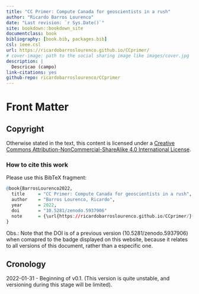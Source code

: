 ```yaml
--- 
title: "CC Primer: Compute Canada for geoscientists in a rush"
author: "Ricardo Barros Lourenco"
date: "Last revision: `r Sys.Date()`"
site: bookdown::bookdown_site
documentclass: book
bibliography: [book.bib, packages.bib]
csl: ieee.csl
url: https://ricardobarroslourenco.github.io/CCprimer/
# cover-image: path to the social sharing image like images/cover.jpg
description: |
  Descricao (campo)
link-citations: yes
github-repo: ricardobarroslourenco/CCprimer
---
```


# Front Matter

## Copyright

Otherwise stated in the text, this content is licensed under a [Creative Commons Attribution-NonCommercial-ShareAlike 4.0 International License](http://creativecommons.org/licenses/by-nc-sa/4.0/).

### How to cite this work
Please use this BibTeX fragment:

```r
@book{BarrosLourenco2022,
  title     = "CC Primer: Compute Canada for geoscientists in a rush",
  author    = "Barros Lourenco, Ricardo",
  year      = 2022,
  doi       = "10.5281/zenodo.5937906"
  note      = {\url{https://ricardobarroslourenco.github.io/CCprimer/}(visited yyyy-mm-dd)}
}
```

Obs.: Note that the DOI is of a previous version (10.5281/zenodo.5937906) when 
comapred to the badge displayed on this website, because it relates to all versions
of this document, rather than a especific one.

<!-- ## Dedication -->

<!-- ## Epigraph -->
<!-- > "Here's to the crazy ones. -->
<!-- > The misfits. -->
<!-- > The rebels. -->
<!-- > The troublemakers. -->
<!-- > The round pegs in the square holes. -->
<!-- > -->
<!-- > The ones who see things differently. -->
<!-- > -->
<!-- > They're not fond of rules. -->
<!-- > And they have no respect for the status quo. -->
<!-- > -->
<!-- > You can quote them, disagree with them, glorify or vilify them. -->
<!-- > About the only thing you can't do is ignore them. -->
<!-- > -->
<!-- > Because they change things. -->
<!-- > -->
<!-- > They push the human race forward. -->
<!-- > -->
<!-- > While some may see them as the crazy ones, -->
<!-- we see genius. -->
<!-- > -->
<!-- > Because the people who are crazy enough to think -->
<!-- they can change the world, are the ones who do." -->
<!-- > -->
<!-- > --- Apple Computer, _"Think different"_ campaign. TBWA-Chiat-Day. -->


<!-- ## Foreword -->

<!-- ## Preface -->

<!-- ## Acknowledgements -->

<!-- ## List of abbreviations and acronyms -->

## Cronology

2022-01-31 - Beginning of v0.1. (This version is quite unstable, and versioning 
during this stage will be limited).

<!-- --- Supressed from the template --- -->
<!-- ## Usage  -->

<!-- Each **bookdown** chapter is an .Rmd file, and each .Rmd file can contain one (and only one) chapter. A chapter *must* start with a first-level heading: `# A good chapter`, and can contain one (and only one) first-level heading. -->

<!-- Use second-level and higher headings within chapters like: `## A short section` or `### An even shorter section`. -->

<!-- The `index.Rmd` file is required, and is also your first book chapter. It will be the homepage when you render the book. -->

<!-- ## Render book -->

<!-- You can render the HTML version of this example book without changing anything: -->

<!-- 1. Find the **Build** pane in the RStudio IDE, and -->

<!-- 1. Click on **Build Book**, then select your output format, or select "All formats" if you'd like to use multiple formats from the same book source files. -->

<!-- Or build the book from the R console: -->

<!-- ```{r, eval=FALSE} -->
<!-- bookdown::render_book() -->
<!-- ``` -->

<!-- To render this example to PDF as a `bookdown::pdf_book`, you'll need to install XeLaTeX. You are recommended to install TinyTeX (which includes XeLaTeX): <https://yihui.org/tinytex/>. -->

<!-- ## Preview book -->

<!-- As you work, you may start a local server to live preview this HTML book. This preview will update as you edit the book when you save individual .Rmd files. You can start the server in a work session by using the RStudio add-in "Preview book", or from the R console: -->

<!-- # ```{r eval=FALSE} -->
<!-- # bookdown::serve_book() -->
<!-- # ``` -->

